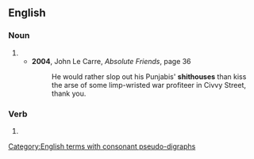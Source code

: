 {{also|shit houses}}

==English==

===Noun===
{{head|en|noun form}}

# {{plural of|en|shithouse}}
#* '''2004''', John Le Carre, ''Absolute Friends'', page 36
#*: He would rather slop out his Punjabis' '''shithouses''' than kiss the arse of some limp-wristed war profiteer in Civvy Street, thank you.

===Verb===
{{head|en|verb form}}

# {{en-third-person singular of|shithouse}}

[[Category:English terms with consonant pseudo-digraphs]]